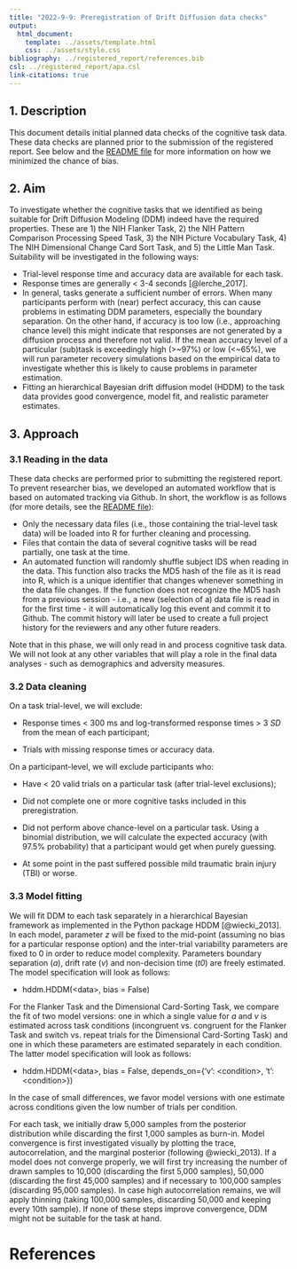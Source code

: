 ```yaml
---
title: "2022-9-9: Preregistration of Drift Diffusion data checks"
output: 
  html_document:
    template: ../assets/template.html
    css: ../assets/style.css
bibliography: ../registered_report/references.bib
csl: ../registered_report/apa.csl
link-citations: true
---
```


## 1. Description

This document details initial planned data checks of the cognitive task data. These data checks are planned prior to the submission of the registered report. See below and the [README file](https://github.com/stefanvermeent/abcd_ddm) for more information on how we minimized the chance of bias.

## 2. Aim

To investigate whether the cognitive tasks that we identified as being suitable for Drift Diffusion Modeling (DDM) indeed have the required properties. These are 1) the NIH Flanker Task, 2) the NIH Pattern Comparison Processing Speed Task, 3) the NIH Picture Vocabulary Task, 4) The NIH Dimensional Change Card Sort Task, and 5) the Little Man Task. Suitability will be investigated in the following ways:

-   Trial-level response time and accuracy data are available for each task.
-   Response times are generally \< 3-4 seconds [@lerche_2017].
-   In general, tasks generate a sufficient number of errors. When many participants perform with (near) perfect accuracy, this can cause problems in estimating DDM parameters, especially the boundary separation. On the other hand, if accuracy is too low (i.e., approaching chance level) this might indicate that responses are not generated by a diffusion process and therefore not valid. If the mean accuracy level of a particular (sub)task is exceedingly high (\>\~97%) or low (\<\~65%), we will run parameter recovery simulations based on the empirical data to investigate whether this is likely to cause problems in parameter estimation.
-   Fitting an hierarchical Bayesian drift diffusion model (HDDM) to the task data provides good convergence, model fit, and realistic parameter estimates.

## 3. Approach

### 3.1 Reading in the data

These data checks are performed prior to submitting the registered report. To prevent researcher bias, we developed an automated workflow that is based on automated tracking via Github. In short, the workflow is as follows (for more details, see the [README file](https://github.com/stefanvermeent/abcd_ddm)):

-   Only the necessary data files (i.e., those containing the trial-level task data) will be loaded into R for further cleaning and processing.
-   Files that contain the data of several cognitive tasks will be read partially, one task at the time.
-   An automated function will randomly shuffle subject IDS when reading in the data. This function also tracks the MD5 hash of the file as it is read into R, which is a unique identifier that changes whenever something in the data file changes. If the function does not recognize the MD5 hash from a previous session - i.e., a new (selection of a) data file is read in for the first time - it will automatically log this event and commit it to Github. The commit history will later be used to create a full project history for the reviewers and any other future readers.

Note that in this phase, we will only read in and process cognitive task data. We will not look at any other variables that will play a role in the final data analyses - such as demographics and adversity measures.

### 3.2 Data cleaning

On a task trial-level, we will exclude:

-   Response times \< 300 ms and log-transformed response times \> 3 *SD* from the mean of each participant;

-   Trials with missing response times or accuracy data.

On a participant-level, we will exclude participants who:

-   Have \< 20 valid trials on a particular task (after trial-level exclusions);

-   Did not complete one or more cognitive tasks included in this preregistration.

-   Did not perform above chance-level on a particular task. Using a binomial distribution, we will calculate the expected accuracy (with 97.5% probability) that a participant would get when purely guessing.

-   At some point in the past suffered possible mild traumatic brain injury (TBI) or worse.

### 3.3 Model fitting

We will fit DDM to each task separately in a hierarchical Bayesian framework as implemented in the Python package HDDM [@wiecki_2013]. In each model, parameter *z* will be fixed to the mid-point (assuming no bias for a particular response option) and the inter-trial variability parameters are fixed to 0 in order to reduce model complexity. Parameters boundary separation (*a*), drift rate (*v*) and non-decision time (*t0*) are freely estimated. The model specification will look as follows:

-   hddm.HDDM(\<data\>, bias = False)

For the Flanker Task and the Dimensional Card-Sorting Task, we compare the fit of two model versions: one in which a single value for *a* and *v* is estimated across task conditions (incongruent vs. congruent for the Flanker Task and switch vs. repeat trials for the Dimensional Card-Sorting Task) and one in which these parameters are estimated separately in each condition. The latter model specification will look as follows:

-   hddm.HDDM(\<data\>, bias = False, depends_on={'v': \<condition\>, 't': \<condition\>})

In the case of small differences, we favor model versions with one estimate across conditions given the low number of trials per condition.

For each task, we initially draw 5,000 samples from the posterior distribution while discarding the first 1,000 samples as burn-in. Model convergence is first investigated visually by plotting the trace, autocorrelation, and the marginal posterior (following @wiecki_2013). If a model does not converge properly, we will first try increasing the number of drawn samples to 10,000 (discarding the first 5,000 samples), 50,000 (discarding the first 45,000 samples) and if necessary to 100,000 samples (discarding 95,000 samples). In case high autocorrelation remains, we will apply thinning (taking 100,000 samples, discarding 50,000 and keeping every 10th sample). If none of these steps improve convergence, DDM might not be suitable for the task at hand.

\pagebreak

# References {#refs}

<div id="refs"></div>
